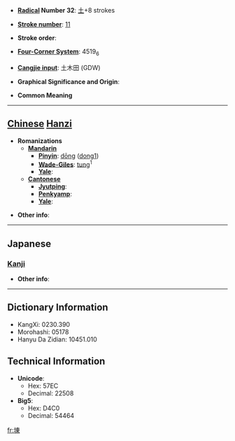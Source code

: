 * '''[[Wiktionary:Chinese radical index| Radical]] Number 32''': [[Wiktionary:Chinese radical index 土|土]]+8 strokes

* '''[[Wiktionary:Chinese total strokes index|Stroke number]]''': [[Wiktionary:Chinese total strokes index 11|11]]

* '''Stroke order''': 

* '''[[Wiktionary:Chinese four corner index|Four-Corner System]]''': 4519<sub>6</sub>

* '''[[Wiktionary:Chinese Cangjie index|Cangjie input]]''': 土木田 (GDW)

* '''Graphical Significance and Origin''': 

* '''Common Meaning'''

----

== [[Chinese]] [[Hanzi]] ==

* '''Romanizations'''
** '''[[Mandarin]]'''
*** '''[[Pinyin]]''': [[dōng]] ([[dong1]])
*** '''[[Wade-Giles]]''': [[tung]]<sup>1</sup>
*** '''[[Yale]]''': 
** '''[[Cantonese]]'''
*** '''[[Jyutping]]''':
*** '''[[Penkyamp]]''': 
*** '''[[Yale]]''': 

* '''Other info''': 

----

==Japanese==
===[[Kanji]]===
{{kanji|on readings=[[とう]] (tō), [[つ]] (tsu)
|kun readings=
}}

* '''Other info''':  

----

== Dictionary Information ==

* KangXi: 0230.390
* Morohashi: 05178
* Hanyu Da Zidian: 10451.010

== Technical Information ==

* '''Unicode''':
** Hex: 57EC
** Decimal: 22508
* '''Big5''':
** Hex: D4C0
** Decimal: 54464

[[fr:埬]]